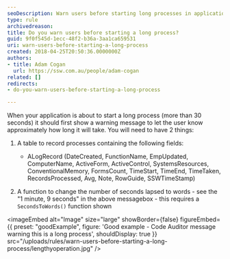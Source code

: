 ```yaml
---
seoDescription: Warn users before starting long processes in applications by showing a warning message with time estimates.
type: rule
archivedreason:
title: Do you warn users before starting a long process?
guid: 9f0f545d-1ecc-48f2-b36a-3aa1ca659531
uri: warn-users-before-starting-a-long-process
created: 2018-04-25T20:50:36.0000000Z
authors:
- title: Adam Cogan
  url: https://ssw.com.au/people/adam-cogan
related: []
redirects:
- do-you-warn-users-before-starting-a-long-process

---
```


When your application is about to start a long process (more than 30 seconds) it should first show a warning message to let the user know approximately how long it will take.
You will need to have 2 things:

1. A table to record processes containing the following fields:
    * ALogRecord (DateCreated, FunctionName, EmpUpdated, ComputerName, ActiveForm, ActiveControl, SystemsResources, ConventionalMemory, FormsCount, TimeStart, TimeEnd, TimeTaken, RecordsProcessed, Avg, Note, RowGuide, SSWTimeStamp)

2. A function to change the number of seconds lapsed to words - see the "1 minute, 9 seconds" in the above messagebox - this requires a `SecondsToWords()` function shown

<imageEmbed
  alt="Image"
  size="large"
  showBorder={false}
  figureEmbed={{
    preset: "goodExample",
    figure: 'Good example - Code Auditor message warning this is a long process',
    shouldDisplay: true
  }}
  src="/uploads/rules/warn-users-before-starting-a-long-process/lengthyoperation.jpg"
/>